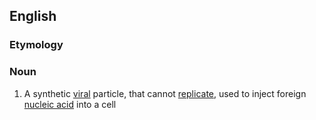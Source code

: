 ==English==
{{wikipedia}}
===Etymology===
{{prefix|pseudo|virion|lang=en}}

===Noun===
{{en-noun}}

# {{label|en|virology}} A synthetic [[viral]] particle, that cannot [[replicate]], used to inject foreign [[nucleic acid]] into a cell
